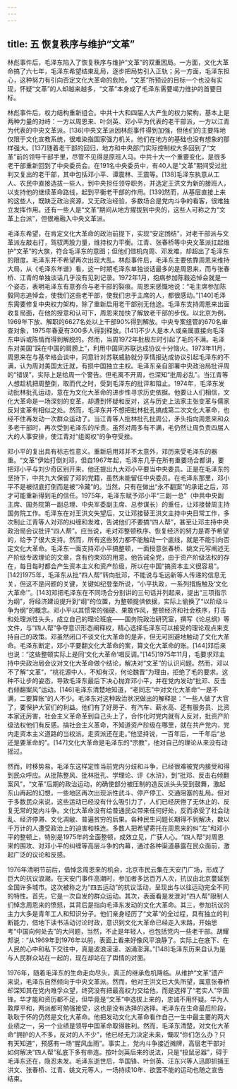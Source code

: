 ```yaml
---
---
---
```

title: 五 恢复秩序与维护“文革”
---




林彪事件后，毛泽东陷入了恢复秩序与维护“文革”的双重困局。一方面，文化大革命搞了六七年，毛泽东希望结束乱局，逐步把局势引入正轨；另一方面，毛泽东担心，这种努力有引向否定文化大革命的危险。“文革”所预设的目标一个也没有实现，怀疑“文革”的人却越来越多，“文革”本身成了毛泽东需要竭力维护的首要目标。

林彪事件后，权力结构重新组合。中共十大和四届人大产生的权力架构，基本上是两种力量的对峙：一方以周恩来、叶剑英、邓小平为代表的老干部派，一方以江青为代表的中央文革派。[136]中央文革派因林彪事件得到加强，但他们的主要阵地仅限于文化宣教系统，很难染指国家强力机关。他们在地方的基础也没有想象的那样强大。[137]随着老干部的回归，地方和中央部门实际控制权大多回到了“文革”前的领导干部手里，尽管不见得是原班人马。中共十大一个重要变化，是很多老干部重新回到了中央委员会。在191名中央委员中，有40人是“文革”期间受过批判又复出的老干部，其中包括邓小平、谭震林、王震等。[138]毛泽东执意从工人、农民中直接选拔一些人，到中央担任领导职务，并选定王洪文为新的接班人，以支持他的继续革命路线，起到平衡老干部的作用。[139]然而，从基层直接上来的这些人，既缺乏政治资源，又无政治经验，多数场合是党内斗争的看客，很难独立发挥作用。还有一些人是“文革”期间从地方擢拔到中央的，这些人可称之为“文革上台派”，但很难融入中央文革派。

毛泽东希望，在肯定文化大革命的政治前提下，实现“安定团结”，对老干部派与文革派左敲右打，驾驭两股力量，维持权力平衡。江青、张春桥等中央文革派扛起维护“文革”的大旗，符合毛泽东的意图；但他们借机向周、邓发难，却超出了毛泽东的限度。毛泽东并不希望再次出现大乱。林彪事件后，毛泽东主要依靠周恩来维持大局，从《毛泽东年谱》看，这一时期毛泽东单独谈话最多的是周恩来，而与张春桥、江青的单独谈话几乎没有见到记录。1972年1月，抱病参加陈毅追悼会就是一个姿态，表明毛泽东有意弥合与老干部的裂痕。周恩来感慨地说：“毛主席参加陈毅同志追悼会，使我们这些老干部，使我们忠于主席的人，都很感动。”[140]毛泽东需要修复中央权力架构，除了重新启用老干部别无他途。毛泽东支持周恩来出面收复局面，在他的授意和认可下，周恩来加快了解放老干部的步伐。以北京为例，1969年下放、解职的6627名处以上干部90%得到解放。中央专案组管的670名审查对象，1975年春夏有300多人得到释放。[141]不少人是本人或亲属直接向毛泽东申诉或陈情而得到解脱的。然而，当周1972年批极左时引起了毛的不满。毛泽东对美国“踩在中国的肩膀上”，利用中国同苏联达成协议十分恼火。1973年11月，周恩来在与基辛格会谈中，同意针对苏联威胁就分享情报达成协议引起毛泽东的不满，认为周对美国太迁就，有损中国独立主权。毛泽东亲自部署中央政治局批评周的“错误”，实际上是给周一个警告。但毛离不开周，也深知“批周必乱”。当江青等人想趁机把周整倒，取而代之时，受到毛泽东的批评和阻止。1974年，毛泽东发动批林批孔运动，意在为文化大革命的进步性寻求历史依据。他要让人们相信，文化大革命是一场深刻的变革，却遭到怀疑和反对，这与历史上法家主张变革与儒家反对变革有相似之处。然而，毛泽东并不想把批林批孔搞成第二次文化大革命，也经不住再发动一次群众运动了。当江青等人批林批孔批周公，矛头指向周恩来和众多老干部时，再次受到毛泽东的斥责。虽然对周多有不满，毛仍然让周负责四届人大的人事安排，使江青对“组阁权”的争夺受挫。

邓小平的复出具有标志性意义。重新启用邓并不太意外，邓历来受毛泽东的器重。“文革”伊始打倒刘邓，但自1967年起，毛泽东几乎在所有重要场合都讲，要把邓小平与刘少奇区别开来，他还提出九大邓小平要当中央委员。正是在毛泽东的坚持下，中共九大保留了邓的党籍，虽然未能留任中央委员。在毛泽东那里，邓小平不是被彻底打倒而是被“冷藏”的。当然，只有在做出“永不翻案”的承诺之后，邓才可能重新得到毛的信任。1975年，毛泽东赋予邓小平“三副一总”（中共中央副主席、国务院第一副总理、中央军委副主席、总参谋长）的重任，让邓接替周主持国务院工作。毛泽东在对王洪文失望后，又让邓接替王洪文主持中央日常工作，多次制止江青等人对邓的纠缠和发难，告诫他们不要搞“四人帮”，甚至让邓主持中央政治局会议批评“四人帮”。应当说，毛对邓整顿秩序、恢复经济的努力是寄予希望的，给予了很大支持。然而，所有这些努力都不能触动一个底线，就是不能引向否定文化大革命。毛泽东一面支持邓小平搞整顿，一面授意张春桥、姚文元写阐述无产阶级专政理论的文章，含有约束邓的用意。他告诫全党，由于资产阶级法权的存在，每日每时都会产生资本主义和资产阶级，所以在中国“搞资本主义很容易”。[142]1975年，毛泽东从批“四人帮”转向批邓，不能说与毛远新等人传递的信息无关，但这不是问题的关键，关键如纪登奎所说，“小平执政，一系列措施触及‘文化大革命’”。[143]邓把毛泽东在不同场合分别讲的三句话并列起来，提出“三项指示为纲”，将经济建设提升到“纲”的位置，为整顿提供依据，实际上偷换了“以阶级斗争为纲”的概念。邓小平以其惯常的强硬、果敢作风，整顿经济和社会秩序，打击和处理派性头头，成立自己的理论班底——国务院政治研究室，撰写《论总纲》等文件，与“四人帮”争夺意识形态阐释权，精心选择毛泽东可以接受的理论观点来支持自己的政策。邓虽然闭口不谈文化大革命的是非，但无可回避地触动了文化大革命。毛泽东断定，邓小平要翻文化大革命的案，算文化大革命的账。[144]邓后来也说：“这些整顿实际上是同‘文化大革命’唱反调。”[145]1975年11月，毛要求邓主持中央政治局会议对文化大革命做个结论，解决对“文革”的认识问题。然而，邓以不了解“文革”，“桃花源中人，不知有汉，何论魏晋”为理由，拒绝了毛的要求。这种不让步的姿态，导致毛泽东最后下决心抛弃邓小平，并在党内发动“批邓、反击右倾翻案风”运动。[146]毛泽东清楚地知道，“老同志”中对文化大革命“一是不满，二要算账”的人不少。毛泽东对这种政治状况做出的解释是：“一些人做了大官了，要保护大官们的利益。他们有了好房子、有汽车、薪水高、还有服务员、比资本家还厉害，社会主义革命革到自己头上了，合作化时党内就有人反对，批资产阶级法权他们有反感。搞社会主义革命，不知道资产阶级在哪里，就在共产党内，党内走资本主义道路的当权派。走资派还在走。”他坚持说，一百年后，一千年后“总还是要革命的”。[147]文化大革命是毛泽东的“宗教”，他对自己的理论从来没有动摇过。

然而，时移势易。毛泽东这样定性当前党内分歧和斗争，已经很难被党内接受和得到民众呼应。从批陈整风、批林批孔、学理论、评《水浒》，到“批邓、反击右倾翻案风”，“文革”后期的政治运动，的确使部分被压制的造反派头头受到鼓舞，激起东山再起的幻想，一些地区再次出现派性武斗、停产停工、交通阻塞的乱局。但对于多数民众来说，这些运动已经没有什么吸引力了，人们已经厌倦了无休止的、反复无常的党内斗争。文化大革命没有给普通民众带来任何好处，反而承受了社会动乱、经济停滞、文化凋敝、普遍贫穷的后果。各种民生问题长期得不到解决，数以千万计的人遭受政治上的迫害和株连。多数人把希望寄托在周恩来的纠“左”和邓小平的整顿上，特别是1975年的全面整顿，成效立见，广获人心。“四人帮”对周恩来的围攻、对邓小平的纠缠等高层斗争的内幕，通过各种渠道暴露在民众面前，激起广泛的议论和反感。

1976年清明节前后，借悼念周恩来的机会，北京市民云集在天安门广场，形成了巨大的抗议浪潮。在天安门事件高潮时，参加者多达百万人次，抗议由北京蔓延到全国许多城市。这次被称之为“四五运动”的抗议活动，呈现出与以往运动完全不同的特性。首先，它是一次自发的群众运动。其次，表面看是发泄对“四人帮”限制人们悼念周恩来的愤怒，其背后是指向毛泽东发动的文化大革命。其三，参加抗议的主力大多是青年工人和知识分子。他们亲身经历了“文革”的全过程，具有独立的判断能力，借地下读书活动讨论时政，意识到文化大革命已经走入末路，开始思考“中国向何处去”的大问题，当然，不止是年轻人，也包括党内一些老干部。胡耀邦说：“从1969年到1976年以前，表面上看来好像风平浪静了。实际上在底下、在人民的心中和私下交往中，真是波浪滚滚、汹涌澎湃。”[148]毛泽东历来自认为是与人民群众站在一起的，现在却站在了舆情的对面。

1976年，随着毛泽东的生命走向尽头，真正的继承危机降临。从维护“文革”遗产来说，毛泽东自然倾向于中央文革派。然而，他对王洪文已大失所望，属意张春桥却深知其在党内难孚众望，终究没有把最高权力交给他，而是选择了“老实人”华国锋。华才能和资历都不足，但毕竟是“文革”中选拔上来的，忠诚不用怀疑。华为人敦厚平和，两派都可勉强接受，这也是没有选择的选择。毛泽东在生命最后阶段，耿耿于怀的仍然是文化大革命。他把发动文化大革命看作自己一生中最主要的两大业绩之一，另一个业绩是领导中国革命取得胜利。然而，毛泽东清楚，对文化大革命“拥护的人不多，反对的人不少”，他已经无力决定未来，慨叹“你们怎么办？只有天知道”，预感有一场“腥风血雨”。事实上，党内斗争接近摊牌，高层老干部对如何解决“四人帮”私底下多有串连。按叶剑英后来的说法，只是“投鼠忌器”，碍于毛泽东还在，隐忍未发。毛泽东逝世后，华国锋、叶剑英、汪东兴等人迅即抓捕王洪文、张春桥、江青、姚文元等人，一场持续10年、欲罢不能的运动也随之宣告结束。